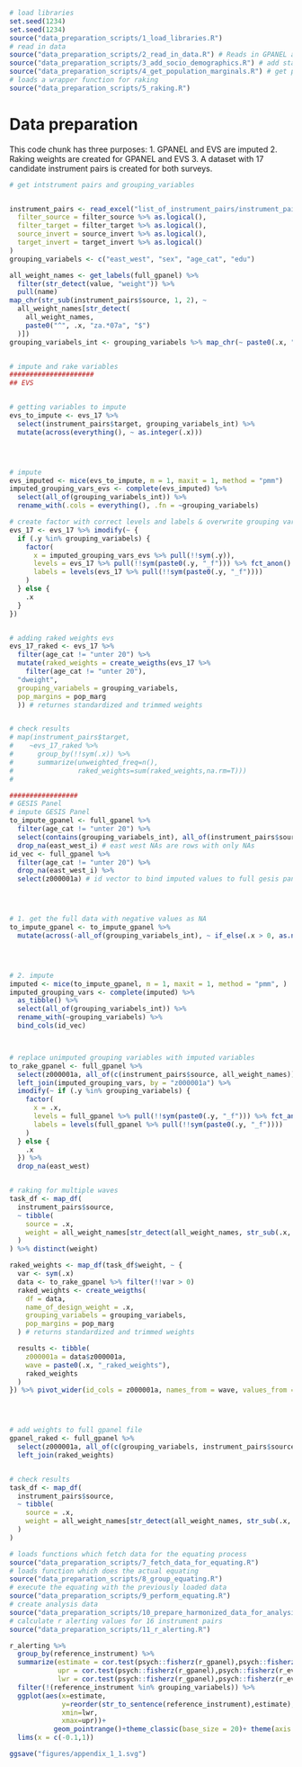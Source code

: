 
```r
# load libraries
set.seed(1234)
set.seed(1234)
source("data_preparation_scripts/1_load_libraries.R")
# read in data
source("data_preparation_scripts/2_read_in_data.R") # Reads in GPANEL and EVS data
source("data_preparation_scripts/3_add_socio_demographics.R") # add standardized socio-demographic variables to GPANEL and EVS datasets
source("data_preparation_scripts/4_get_population_marginals.R") # get population marginals from official statistics
# loads a wrapper function for raking
source("data_preparation_scripts/5_raking.R")

```


# Data preparation

This code chunk has three purposes:
1. GPANEL and EVS are imputed 
2. Raking weights are created for GPANEL and EVS
3. A dataset with 17 candidate instrument pairs is created for both surveys.

```r

# get intstrument pairs and grouping_variables


instrument_pairs <- read_excel("list_of_instrument_pairs/instrument_pairs_17.xlsx") %>% mutate(
  filter_source = filter_source %>% as.logical(),
  filter_target = filter_target %>% as.logical(),
  source_invert = source_invert %>% as.logical(),
  target_invert = target_invert %>% as.logical()
)
grouping_variabels <- c("east_west", "sex", "age_cat", "edu")

all_weight_names <- get_labels(full_gpanel) %>%
  filter(str_detect(value, "weight")) %>%
  pull(name)
map_chr(str_sub(instrument_pairs$source, 1, 2), ~
  all_weight_names[str_detect(
    all_weight_names,
    paste0("^", .x, "za.*07a", "$")
  )])
grouping_variabels_int <- grouping_variabels %>% map_chr(~ paste0(.x, "_i"))


# impute and rake variables
#####################
## EVS


# getting variables to impute
evs_to_impute <- evs_17 %>%
  select(instrument_pairs$target, grouping_variabels_int) %>%
  mutate(across(everything(), ~ as.integer(.x)))




# impute
evs_imputed <- mice(evs_to_impute, m = 1, maxit = 1, method = "pmm")
imputed_grouping_vars_evs <- complete(evs_imputed) %>%
  select(all_of(grouping_variabels_int)) %>%
  rename_with(.cols = everything(), .fn = ~grouping_variabels)

# create factor with correct levels and labels & overwrite grouping vars with imputed grouping vars
evs_17 <- evs_17 %>% imodify(~ {
  if (.y %in% grouping_variabels) {
    factor(
      x = imputed_grouping_vars_evs %>% pull(!!sym(.y)),
      levels = evs_17 %>% pull(!!sym(paste0(.y, "_f"))) %>% fct_anon() %>% levels(),
      labels = levels(evs_17 %>% pull(!!sym(paste0(.y, "_f"))))
    )
  } else {
    .x
  }
})


# adding raked weights evs
evs_17_raked <- evs_17 %>%
  filter(age_cat != "unter 20") %>%
  mutate(raked_weights = create_weigths(evs_17 %>%
    filter(age_cat != "unter 20"),
  "dweight",
  grouping_variabels = grouping_variabels,
  pop_margins = pop_marg
  )) # returnes standardized and trimmed weights


# check results
# map(instrument_pairs$target,
#    ~evs_17_raked %>%
#      group_by(!!sym(.x)) %>%
#      summarize(unweighted_freq=n(),
#                raked_weights=sum(raked_weights,na.rm=T)))
#

#################
# GESIS Panel
# impute GESIS Panel
to_impute_gpanel <- full_gpanel %>%
  filter(age_cat != "unter 20") %>%
  select(contains(grouping_variabels_int), all_of(instrument_pairs$source)) %>%
  drop_na(east_west_i) # east west NAs are rows with only NAs
id_vec <- full_gpanel %>%
  filter(age_cat != "unter 20") %>%
  drop_na(east_west_i) %>%
  select(z000001a) # id vector to bind imputed values to full gesis panel later




# 1. get the full data with negative values as NA
to_impute_gpanel <- to_impute_gpanel %>%
  mutate(across(-all_of(grouping_variabels_int), ~ if_else(.x > 0, as.numeric(.x), NA_real_)))




# 2. impute
imputed <- mice(to_impute_gpanel, m = 1, maxit = 1, method = "pmm", )
imputed_grouping_vars <- complete(imputed) %>%
  as_tibble() %>%
  select(all_of(grouping_variabels_int)) %>%
  rename_with(~grouping_variabels) %>%
  bind_cols(id_vec)



# replace unimputed grouping variables with imputed variables
to_rake_gpanel <- full_gpanel %>%
  select(z000001a, all_of(c(instrument_pairs$source, all_weight_names))) %>%
  left_join(imputed_grouping_vars, by = "z000001a") %>%
  imodify(~ if (.y %in% grouping_variabels) {
    factor(
      x = .x,
      levels = full_gpanel %>% pull(!!sym(paste0(.y, "_f"))) %>% fct_anon() %>% levels(),
      labels = levels(full_gpanel %>% pull(!!sym(paste0(.y, "_f"))))
    )
  } else {
    .x
  }) %>%
  drop_na(east_west)


# raking for multiple waves
task_df <- map_df(
  instrument_pairs$source,
  ~ tibble(
    source = .x,
    weight = all_weight_names[str_detect(all_weight_names, str_sub(.x, 1, 2))]
  )
) %>% distinct(weight)

raked_weights <- map_df(task_df$weight, ~ {
  var <- sym(.x)
  data <- to_rake_gpanel %>% filter(!!var > 0)
  raked_weights <- create_weigths(
    df = data,
    name_of_design_weight = .x,
    grouping_variabels = grouping_variabels,
    pop_margins = pop_marg
  ) # returns standardized and trimmed weights

  results <- tibble(
    z000001a = data$z000001a,
    wave = paste0(.x, "_raked_weights"),
    raked_weights
  )
}) %>% pivot_wider(id_cols = z000001a, names_from = wave, values_from = raked_weights)




# add weights to full gpanel file
gpanel_raked <- full_gpanel %>%
  select(z000001a, all_of(c(grouping_variabels, instrument_pairs$source, all_weight_names))) %>%
  left_join(raked_weights)


# check results
task_df <- map_df(
  instrument_pairs$source,
  ~ tibble(
    source = .x,
    weight = all_weight_names[str_detect(all_weight_names, str_sub(.x, 1, 2))]
  )
)


```

```r
# loads functions which fetch data for the equating process
source("data_preparation_scripts/7_fetch_data_for_equating.R")
# loads function which does the actual equating
source("data_preparation_scripts/8_group_equating.R")
# execute the equating with the previously loaded data
source("data_preparation_scripts/9_perform_equating.R")
# create analysis data
source("data_preparation_scripts/10_prepare_harmonized_data_for_analysis.R")
# calculate r alerting values for 16 instrument pairs
source("data_preparation_scripts/11_r_alerting.R")

```


```r
r_alerting %>%
  group_by(reference_instrument) %>%
  summarize(estimate = cor.test(psych::fisherz(r_gpanel),psych::fisherz(r_evs))$estimate,
            upr = cor.test(psych::fisherz(r_gpanel),psych::fisherz(r_evs))$conf.int[1],
            lwr = cor.test(psych::fisherz(r_gpanel),psych::fisherz(r_evs))$conf.int[2]) %>%
  filter(!(reference_instrument %in% grouping_variabels)) %>%
  ggplot(aes(x=estimate,
             y=reorder(str_to_sentence(reference_instrument),estimate),
             xmin=lwr,
             xmax=upr))+
           geom_pointrange()+theme_classic(base_size = 20)+ theme(axis.text.x = element_text(angle = 80, vjust = 1, hjust=1))+labs(x = "r-alerting\n(95% CI)",y = "Instrument pairs")+
  lims(x = c(-0.1,1))

ggsave("figures/appendix_1_1.svg")
```

